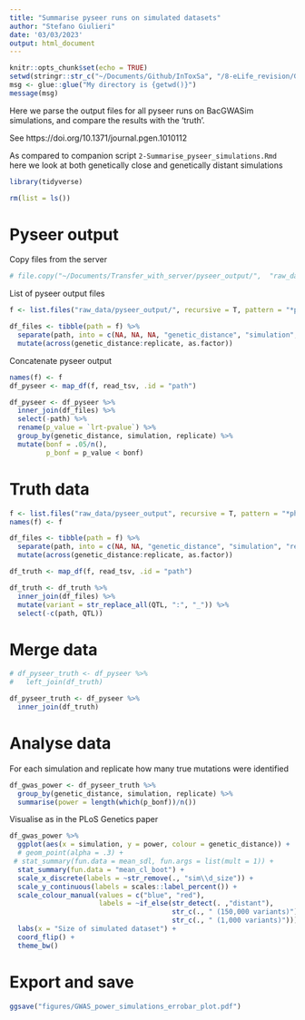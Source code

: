 ```yaml
---
title: "Summarise pyseer runs on simulated datasets"
author: "Stefano Giulieri"
date: '03/03/2023'
output: html_document
---
```


```r
knitr::opts_chunk$set(echo = TRUE)
setwd(stringr::str_c("~/Documents/Github/InToxSa", "/8-eLife_revision/GWAS/Power_simulations"))
msg <- glue::glue("My directory is {getwd()}")
message(msg)
```

Here we parse the output files for all pyseer runs on BacGWASim simulations, and compare the results with the 'truth'.

See https://doi.org/10.1371/journal.pgen.1010112

As compared to companion script `2-Summarise_pyseer_simulations.Rmd` here we look at both genetically close and genetically distant simulations


```r
library(tidyverse)

rm(list = ls())
```

# Pyseer output 

Copy files from the server

```r
# file.copy("~/Documents/Transfer_with_server/pyseer_output/",  "raw_data/pyseer_output/", recursive = T)
```

List of pyseer output files

```r
f <- list.files("raw_data/pyseer_output/", recursive = T, pattern = "*pyseer.tab", full.names = T)

df_files <- tibble(path = f) %>%
  separate(path, into = c(NA, NA, NA, "genetic_distance", "simulation", "replicate", NA), sep = "/", remove = F) %>%
  mutate(across(genetic_distance:replicate, as.factor))

```

Concatenate pyseer output

```r
names(f) <- f
df_pyseer <- map_df(f, read_tsv, .id = "path")

df_pyseer <- df_pyseer %>%
  inner_join(df_files) %>%
  select(-path) %>%
  rename(p_value = `lrt-pvalue`) %>%
  group_by(genetic_distance, simulation, replicate) %>%
  mutate(bonf = .05/n(),
         p_bonf = p_value < bonf)
```

# Truth data

```r
f <- list.files("raw_data/pyseer_output", recursive = T, pattern = "*phenSim.par", full.names = T)
names(f) <- f

df_files <- tibble(path = f) %>%
  separate(path, into = c(NA, NA, "genetic_distance", "simulation", "replicate", NA), sep = "/", remove = F) %>%
  mutate(across(genetic_distance:replicate, as.factor))

df_truth <- map_df(f, read_tsv, .id = "path") 

df_truth <- df_truth %>%
  inner_join(df_files) %>%
  mutate(variant = str_replace_all(QTL, ":", "_")) %>%
  select(-c(path, QTL)) 
```

# Merge data

```r
# df_pyseer_truth <- df_pyseer %>%
#   left_join(df_truth)

df_pyseer_truth <- df_pyseer %>%
  inner_join(df_truth) 
```

# Analyse data

For each simulation and replicate how many true mutations were identified

```r
df_gwas_power <- df_pyseer_truth %>%
  group_by(genetic_distance, simulation, replicate) %>%
  summarise(power = length(which(p_bonf))/n())
```

Visualise as in the PLoS Genetics paper

```r
df_gwas_power %>%
  ggplot(aes(x = simulation, y = power, colour = genetic_distance)) +
  # geom_point(alpha = .3) +
 # stat_summary(fun.data = mean_sdl, fun.args = list(mult = 1)) +
  stat_summary(fun.data = "mean_cl_boot") +
  scale_x_discrete(labels = ~str_remove(., "sim\\d_size")) +
  scale_y_continuous(labels = scales::label_percent()) +
  scale_colour_manual(values = c("blue", "red"), 
                      labels = ~if_else(str_detect(. ,"distant"), 
                                        str_c(., " (150,000 variants)"), 
                                        str_c(., " (1,000 variants)"))) +
  labs(x = "Size of simulated dataset") +
  coord_flip() +
  theme_bw()
```

# Export and save

```r
ggsave("figures/GWAS_power_simulations_errobar_plot.pdf")
```

